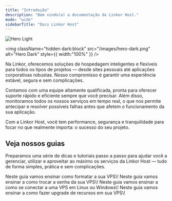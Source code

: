 ```yaml
---
title: "Introdução"
description: "Bem vindo(a) a documentação da Linkor Host."
mode: "wide"
sidebarTitle: "Docs Linkor Host"
---
```


<img
  className="block dark:hidden"
  src="/images/hero-light.png"
  alt="Hero Light"
/>

<img
  className="hidden dark:block"
  src="/images/hero-dark.png"
  alt="Hero Dark"
  style={{ width:"100%" }}
/>

Na Linkor, oferecemos soluções de hospedagem inteligentes e flexíveis para todos os tipos de projetos — desde sites pessoais até aplicações corporativas robustas. Nosso compromisso é garantir uma experiência estável, segura e sem complicações.

Contamos com uma equipe altamente qualificada, pronta para oferecer suporte rápido e eficiente sempre que você precisar. Além disso, monitoramos todos os nossos serviços em tempo real, o que nos permite antecipar e resolver possíveis falhas antes que afetem o funcionamento da sua aplicação.

Com a Linkor Host, você tem performance, segurança e tranquilidade para focar no que realmente importa: o sucesso do seu projeto.

## 

## **Veja nossos guias**

Preparamos uma série de dicas e tutoriais passo a passo para ajudar você a gerenciar, utilizar e aproveitar ao máximo os serviços da Linkor Host — tudo de forma simples, prática e sem complicações.

<CardGroup cols={2}>
  <Card title="Formatar a VPS" icon="solar-system" href="#">
    Neste guia vamos ensinar como formatar a sua VPS\!
  </Card>
  <Card title="Trocar senha VPS" icon="block-brick" href="#">
    Neste guia vamos ensinar a como trocar a senha da sua VPS\!
  </Card>
  <Card title="Conectar a uma VPS" icon="cloud-check" href="#">
    Neste guia vamos ensinar a como se conectar a uma VPS em Linux ou Windows\!
  </Card>
  <Card title="Upgrade da VPS" icon="angles-up" href="#">
    Neste guia vamos ensinar a como fazer upgrade de recursos em sua VPS\!
  </Card>
</CardGroup>